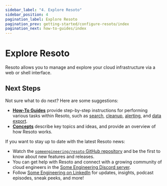 ```yaml
---
sidebar_label: "4. Explore Resoto"
sidebar_position: 4
pagination_label: Explore Resoto
pagination_prev: getting-started/configure-resoto/index
pagination_next: how-to-guides/index
---
```


# Explore Resoto

Resoto allows you to manage and explore your cloud infrastructure via a web or shell interface.

<DocCardList />

## Next Steps

Not sure what to do next? Here are some suggestions:

- **[How-To Guides](../../how-to-guides/index.mdx)** provide step-by-step instructions for performing various tasks within Resoto, such as [search](../../how-to-guides/search/index.mdx), [cleanup](../../how-to-guides/cleanup/index.mdx), [alerting](../../how-to-guides/alerting/index.mdx), and [data export](../../how-to-guides/data-export/index.mdx).
- **[Concepts](../../concepts/index.mdx)** describe key topics and ideas, and provide an overview of how Resoto works.

If you want to stay up to date with the latest Resoto news:

- Watch the [`someengineering/resoto` GitHub repository](https://github.com/someengineering/resoto) and be the first to know about new features and releases.
- You can get help with Resoto and connect with a growing community of cloud engineers in the [Some Engineering Discord server](https://discord.gg/someengineering).
- Follow [Some Engineering on LinkedIn](https://linkedin.com/company/someengineering) for updates, insights, podcast episodes, sneak peeks, and more!
